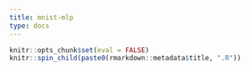 ```yaml
---
title: mnist-mlp
type: docs
---
```


```r
knitr::opts_chunk$set(eval = FALSE)
knitr::spin_child(paste0(rmarkdown::metadata$title, ".R"))
```